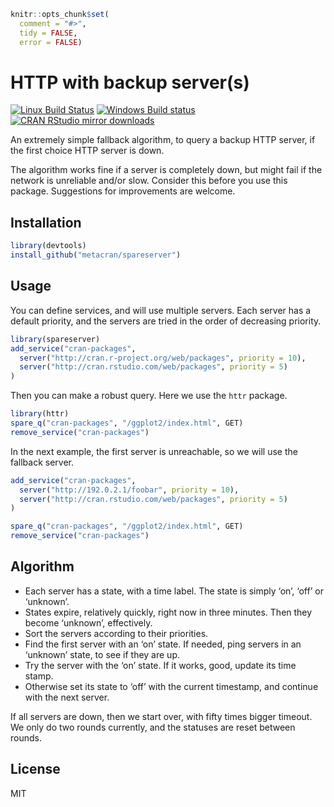 
```r
knitr::opts_chunk$set(
  comment = "#>",
  tidy = FALSE,
  error = FALSE)
```

# HTTP with backup server(s)

[![Linux Build Status](https://travis-ci.org/metacran/spareserver.svg?branch=master)](https://travis-ci.org/metacran/spareserver)
[![Windows Build status](https://ci.appveyor.com/api/projects/status/github/metacran/spareserver?svg=true)](https://ci.appveyor.com/project/gaborcsardi/spareserver)
[![CRAN RStudio mirror downloads](http://cranlogs.r-pkg.org/badges/spareserver)](http://cran.r-project.org/web/packages/spareserver/index.html)

An extremely simple fallback algorithm, to query a backup HTTP server,
if the first choice HTTP server is down.

The algorithm works fine if a server is completely down, but might fail if
the network is unreliable and/or slow. Consider this before you use this
package. Suggestions for improvements are welcome.

## Installation

```r
library(devtools)
install_github("metacran/spareserver")
```

## Usage

You can define services, and will use multiple servers.
Each server has a default priority, and the servers are
tried in the order of decreasing priority.

```r
library(spareserver)
add_service("cran-packages",
  server("http://cran.r-project.org/web/packages", priority = 10),
  server("http://cran.rstudio.com/web/packages", priority = 5)
)
```

Then you can make a robust query. Here we use the `httr` package.

```r
library(httr)
spare_q("cran-packages", "/ggplot2/index.html", GET)
remove_service("cran-packages")
```

In the next example, the first server is unreachable,
so we will use the fallback server.

```r
add_service("cran-packages",
  server("http://192.0.2.1/foobar", priority = 10),
  server("http://cran.rstudio.com/web/packages", priority = 5)
)
```

```r
spare_q("cran-packages", "/ggplot2/index.html", GET)
remove_service("cran-packages")
```

## Algorithm

* Each server has a state, with a time label. The state is simply 'on',
  'off' or 'unknown'.
* States expire, relatively quickly, right now in three minutes. Then they
  become 'unknown', effectively.
* Sort the servers according to their priorities.
* Find the first server with an 'on' state. If needed, ping
  servers in an 'unknown' state, to see if they are up.
* Try the server with the 'on' state. If it works, good, update
  its time stamp.
* Otherwise set its state to 'off' with the current timestamp,
  and continue with the next server.

If all servers are down, then we start over, with fifty times bigger
timeout. We only do two rounds currently, and the statuses are reset
between rounds.

## License

MIT
